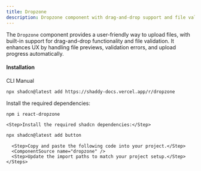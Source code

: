 ```yaml
---
title: Dropzone
description: Dropzone component with drag-and-drop support and file validation.
---
```


The `Dropzone` component provides a user-friendly way to upload files, with built-in support for drag-and-drop functionality and file validation. It enhances UX by handling file previews, validation errors, and upload progress automatically.

<ComponentPreview name="dropzone-demo" />

#### Installation

<CodeTabs>
  <TabsList>
    <TabsTrigger value="cli">CLI</TabsTrigger>
    <TabsTrigger value="manual">Manual</TabsTrigger>
  </TabsList>

  <TabsContent value="cli">

```bash
npx shadcn@latest add https://shaddy-docs.vercel.app/r/dropzone
```

  </TabsContent>

  <TabsContent value="manual">
    <Steps>
    <Step>Install the required dependencies:</Step>

```bash
npm i react-dropzone
```

    <Step>Install the required shadcn dependencies:</Step>

```bash
npx shadcn@latest add button
```

      <Step>Copy and paste the following code into your project.</Step>
      <ComponentSource name="dropzone" />
      <Step>Update the import paths to match your project setup.</Step>
    </Steps>

  </TabsContent>
</CodeTabs>
